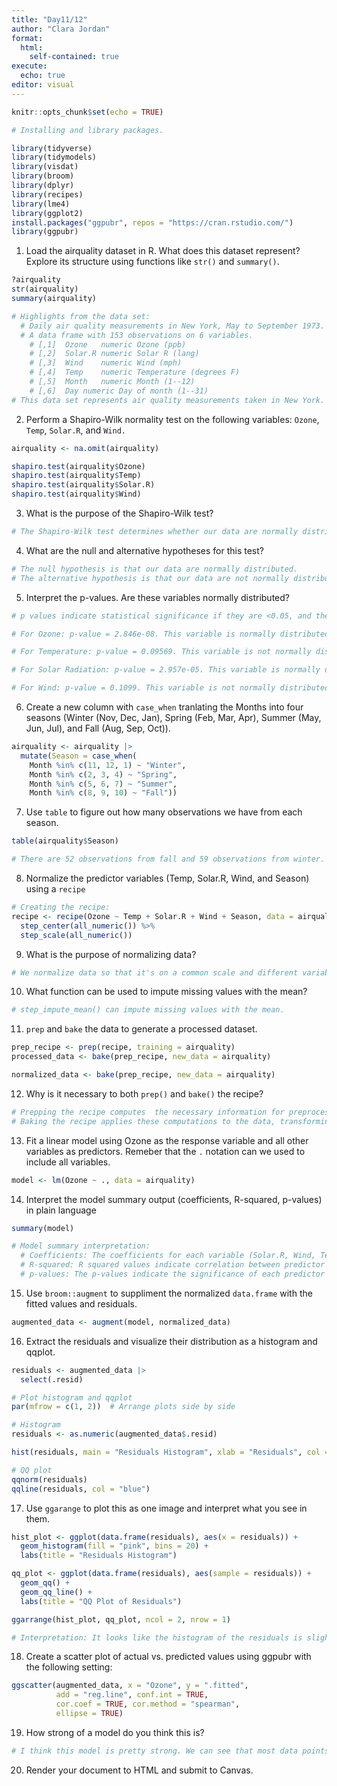 ```yaml
---
title: "Day11/12"
author: "Clara Jordan"
format:
  html:
    self-contained: true
execute:
  echo: true
editor: visual
---
```


```r
knitr::opts_chunk$set(echo = TRUE)

# Installing and library packages. 

library(tidyverse)
library(tidymodels)
library(visdat)
library(broom)
library(dplyr)
library(recipes)
library(lme4)
library(ggplot2)
install.packages("ggpubr", repos = "https://cran.rstudio.com/")
library(ggpubr)
```

1.  Load the airquality dataset in R. What does this dataset represent? Explore its structure using functions like `str()` and `summary()`.

```r
?airquality 
str(airquality)
summary(airquality)

# Highlights from the data set:
  # Daily air quality measurements in New York, May to September 1973.
  # A data frame with 153 observations on 6 variables.
    # [,1]	Ozone	numeric	Ozone (ppb)
    # [,2]	Solar.R	numeric	Solar R (lang)
    # [,3]	Wind	numeric	Wind (mph)
    # [,4]	Temp	numeric	Temperature (degrees F)
    # [,5]	Month	numeric	Month (1--12)
    # [,6]	Day	numeric	Day of month (1--31)
# This data set represents air quality measurements taken in New York.
```

2.  Perform a Shapiro-Wilk normality test on the following variables: `Ozone`, `Temp`, `Solar.R`, and `Wind.`

```r
airquality <- na.omit(airquality)

shapiro.test(airquality$Ozone)
shapiro.test(airquality$Temp)
shapiro.test(airquality$Solar.R)
shapiro.test(airquality$Wind)
```

3.  What is the purpose of the Shapiro-Wilk test?

```r
# The Shapiro-Wilk test determines whether our data are normally distributed. 
```

4.  What are the null and alternative hypotheses for this test?

```r
# The null hypothesis is that our data are normally distributed. 
# The alternative hypothesis is that our data are not normally distributed. 
```

5.  Interpret the p-values. Are these variables normally distributed?

```r
# p values indicate statistical significance if they are <0.05, and then we reject the null hypothesis. If they are >0.05 we fail to reject the null hypothesis. 

# For Ozone: p-value = 2.846e-08. This variable is normally distributed. 

# For Temperature: p-value = 0.09569. This variable is not normally distributed. 

# For Solar Radiation: p-value = 2.957e-05. This variable is normally distributed. 

# For Wind: p-value = 0.1099. This variable is not normally distributed.
```

6.  Create a new column with `case_when` tranlating the Months into four seasons (Winter (Nov, Dec, Jan), Spring (Feb, Mar, Apr), Summer (May, Jun, Jul), and Fall (Aug, Sep, Oct)).

```r
airquality <- airquality |>
  mutate(Season = case_when(
    Month %in% c(11, 12, 1) ~ "Winter",
    Month %in% c(2, 3, 4) ~ "Spring",
    Month %in% c(5, 6, 7) ~ "Summer",
    Month %in% c(8, 9, 10) ~ "Fall"))
```

7.  Use `table` to figure out how many observations we have from each season.

```r
table(airquality$Season)

# There are 52 observations from fall and 59 observations from winter. 
```

8.  Normalize the predictor variables (Temp, Solar.R, Wind, and Season) using a `recipe`

```r
# Creating the recipe: 
recipe <- recipe(Ozone ~ Temp + Solar.R + Wind + Season, data = airquality) %>%
  step_center(all_numeric()) %>%  
  step_scale(all_numeric())
```

9.  What is the purpose of normalizing data?

```r
# We normalize data so that it's on a common scale and different variables can be easily compared. Without normalizing data our results can look skewed or misrepresent reality. 
```

10. What function can be used to impute missing values with the mean?

```r
# step_impute_mean() can impute missing values with the mean. 
```

11. `prep` and `bake` the data to generate a processed dataset.

```r
prep_recipe <- prep(recipe, training = airquality)
processed_data <- bake(prep_recipe, new_data = airquality)

normalized_data <- bake(prep_recipe, new_data = airquality)
```

12. Why is it necessary to both `prep()` and `bake()` the recipe?

```r
# Prepping the recipe computes  the necessary information for preprocessing, such as means and standard deviations for scaling.
# Baking the recipe applies these computations to the data, transforming it to our needs. 
```

13. Fit a linear model using Ozone as the response variable and all other variables as predictors. Remeber that the `.` notation can we used to include all variables.

```r
model <- lm(Ozone ~ ., data = airquality)
```

14. Interpret the model summary output (coefficients, R-squared, p-values) in plain language

```r
summary(model)

# Model summary interpretation: 
  # Coefficients: The coefficients for each variable (Solar.R, Wind, Temp, etc.) indicate their relationship to Ozone. For example, with every increase of 1 unit of wind, ozone will decrease by -3.3 units. 
  # R-squared: R squared values indicate correlation between predictor and response variables in a model. The r squared for this model is 0.6. This means that there's a slight positive correlation between the predictor variables and ozone overall, but this isn't a very strong fit.
  # p-values: The p-values indicate the significance of each predictor variable. For example, the p value for day is 0.2, so this variable does not have a statistically significant effect on ozone, but temperature does because it's p value is 1.71e-10. 
```

15. Use `broom::augment` to suppliment the normalized `data.frame` with the fitted values and residuals.

```r
augmented_data <- augment(model, normalized_data)
```

16. Extract the residuals and visualize their distribution as a histogram and qqplot.

```r
residuals <- augmented_data |>
  select(.resid)

# Plot histogram and qqplot
par(mfrow = c(1, 2))  # Arrange plots side by side

# Histogram
residuals <- as.numeric(augmented_data$.resid)

hist(residuals, main = "Residuals Histogram", xlab = "Residuals", col = "pink")

# QQ plot
qqnorm(residuals)
qqline(residuals, col = "blue")
```

17. Use `ggarange` to plot this as one image and interpret what you see in them.

```r
hist_plot <- ggplot(data.frame(residuals), aes(x = residuals)) +
  geom_histogram(fill = "pink", bins = 20) +
  labs(title = "Residuals Histogram")

qq_plot <- ggplot(data.frame(residuals), aes(sample = residuals)) +
  geom_qq() +
  geom_qq_line() +
  labs(title = "QQ Plot of Residuals")

ggarrange(hist_plot, qq_plot, ncol = 2, nrow = 1)

# Interpretation: It looks like the histogram of the residuals is slightly right skewed, with a majority of the residuals lying around 0 and a few tailing off towards the right. This is reflected in the qq plot where most of the residuals are on the line but are tailing off as x gets larger. This means that our model is more accurate for smaller values but increasingly inaccurate as we increase the inputs. 
```

18. Create a scatter plot of actual vs. predicted values using ggpubr with the following setting:

```r
ggscatter(augmented_data, x = "Ozone", y = ".fitted",
          add = "reg.line", conf.int = TRUE,
          cor.coef = TRUE, cor.method = "spearman",
          ellipse = TRUE)
```

19. How strong of a model do you think this is?

```r
# I think this model is pretty strong. We can see that most data points cluster around the line of best fit, and that our statistical values show strong correlation (r = 0.84) and very strong statistical significance (p < 2.2e-16). 
```

20. Render your document to HTML and submit to Canvas.
